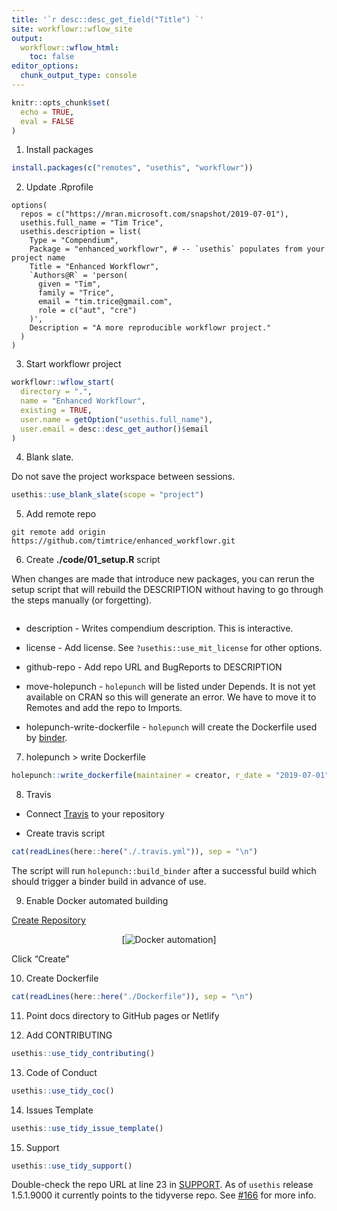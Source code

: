 ```yaml
---
title: '`r desc::desc_get_field("Title") `'
site: workflowr::wflow_site
output:
  workflowr::wflow_html:
    toc: false
editor_options:
  chunk_output_type: console
---
```


```r
knitr::opts_chunk$set(
  echo = TRUE, 
  eval = FALSE
)
```

1. Install packages

```r
install.packages(c("remotes", "usethis", "workflowr"))
```

2. Update .Rprofile

```
options(
  repos = c("https://mran.microsoft.com/snapshot/2019-07-01"),
  usethis.full_name = "Tim Trice",
  usethis.description = list(
    Type = "Compendium",
    Package = "enhanced_workflowr", # -- `usethis` populates from your project name
    Title = "Enhanced Workflowr",
    `Authors@R` = 'person(
      given = "Tim",
      family = "Trice",
      email = "tim.trice@gmail.com",
      role = c("aut", "cre")
    )',
    Description = "A more reproducible workflowr project."
  )
)
```

3. Start workflowr project

```r
workflowr::wflow_start(
  directory = ".", 
  name = "Enhanced Workflowr", 
  existing = TRUE,
  user.name = getOption("usethis.full_name"), 
  user.email = desc::desc_get_author()$email
)
```

4. Blank slate.

Do not save the project workspace between sessions.

```r
usethis::use_blank_slate(scope = "project")
```

5. Add remote repo

```
git remote add origin https://github.com/timtrice/enhanced_workflowr.git
```

6. Create **./code/01_setup.R** script

When changes are made that introduce new packages, you can rerun the setup 
script that will rebuild the DESCRIPTION without having to go through the steps 
manually (or forgetting). 

```r
```

  * description - Writes compendium description. This is interactive.
  
  * license - Add license. See `?usethis::use_mit_license` for other options.
  
  * github-repo - Add repo URL and BugReports to DESCRIPTION
  
  * move-holepunch - `holepunch` will be listed under Depends. It is not yet 
    available on CRAN so this will generate an error. We have to move it to 
    Remotes and add the repo to Imports. 
    
  * holepunch-write-dockerfile - `holepunch` will create the Dockerfile used by 
    [binder](https://gke.mybinder.org/). 
    
7. holepunch > write Dockerfile

```r
holepunch::write_dockerfile(maintainer = creator, r_date = "2019-07-01")
```

8. Travis

  * Connect [Travis](https://travis-ci.org/dashboard) to your repository
  
  * Create travis script

```r
cat(readLines(here::here("./.travis.yml")), sep = "\n")
```

The script will run `holepunch::build_binder` after a successful build which should trigger a binder build in advance of use.

9. Enable Docker automated building

[Create Repository](https://cloud.docker.com/repository/create)

<center>[![Docker automation](./assets/docker_automated_build.png)]</center>

Click "Create"

10. Create Dockerfile

```r
cat(readLines(here::here("./Dockerfile")), sep = "\n")
```

11. Point docs directory to GitHub pages or Netlify

12. Add CONTRIBUTING

```r
usethis::use_tidy_contributing()
```

13. Code of Conduct

```r
usethis::use_tidy_coc()
```

14. Issues Template

```r
usethis::use_tidy_issue_template()
```

15. Support

```r
usethis::use_tidy_support()
```

Double-check the repo URL at line 23 in [SUPPORT](./github/SUPPORT.md). As of `usethis` release 1.5.1.9000 it currently points to the tidyverse repo. See [#166](https://github.com/r-lib/usethis/issues/166) for more info.
